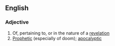 ==English==

===Adjective===
{{en-adj}}

# Of, pertaining to, or in the nature of a [[revelation]]
# [[prophetic|Prophetic]] (especially of doom); [[apocalyptic]]